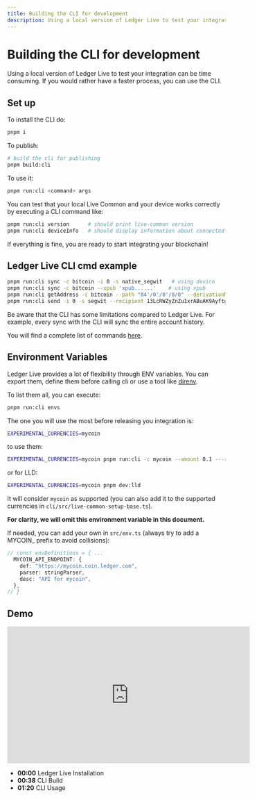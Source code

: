 ```yaml
---
title: Building the CLI for development
description: Using a local version of Ledger Live to test your integration can be time consuming. If you would rather have a faster process, you can use the CLI.
---
```



# Building the CLI for development

Using a local version of Ledger Live to test your integration can be time consuming. If you would rather have a faster process, you can use the CLI.

## Set up

To install the CLI do:

```sh copy
pnpm i
```

To publish:

```sh copy
# build the cli for publishing
pnpm build:cli
```

To use it:
```sh copy
pnpm run:cli <command> args
```

You can test that your local Live Common and your device works correctly by executing a CLI command like:

```sh copy
pnpm run:cli version      # should print live-common version
pnpm run:cli deviceInfo   # should display information about connected device
```

If everything is fine, you are ready to start integrating your blockchain!


## Ledger Live CLI cmd example

```sh copy 
pnpm run:cli sync -c bitcoin -i 0 -s native_segwit   # using device
pnpm run:cli sync -c bitcoin --xpub 'xpub......'    # using xpub
pnpm run:cli getAddress -c bitcoin --path "84'/0'/0'/0/0" --derivationMode ''
pnpm run:cli send -i 0 -s segwit --recipient 13LcRWZyZnZu1xrABuAK9Ayftg4kfVs1AA --amount 0.00056 --feePerByte 5
```

<Callout type="info" emoji="👉">
  Be aware that the CLI has some limitations compared to Ledger Live. For example, every sync with the CLI will sync the entire account history.
</Callout>

You will find a complete list of commands [here](https://github.com/LedgerHQ/ledger-live/tree/develop/apps/cli#documentation).

## Environment Variables

Ledger Live provides a lot of flexibility through ENV variables. You can export them, define them before calling cli or use a tool like [direnv](https://direnv.net/).

To list them all, you can execute:

```sh copy
pnpm run:cli envs
```

The one you will use the most before releasing you integration is:

```sh copy
EXPERIMENTAL_CURRENCIES=mycoin
```

to use them:
```sh copy
EXPERIMENTAL_CURRENCIES=mycoin pnpm run:cli -c mycoin --amount 0.1 ---recipient mycoinaddr -i 0
```

or for LLD:
```sh copy
EXPERIMENTAL_CURRENCIES=mycoin pnpm dev:lld
```

It will consider `mycoin` as supported (you can also add it to the supported currencies in `cli/src/live-common-setup-base.ts`).

**For clarity, we will omit this environment variable in this document.**

If needed, you can add your own in `src/env.ts` (always try to add a MYCOIN\_ prefix to avoid collisions):

```ts copy
// const envDefinitions = { ...
  MYCOIN_API_ENDPOINT: {
    def: "https://mycoin.coin.ledger.com",
    parser: stringParser,
    desc: "API for mycoin",
  },
// }
```

## Demo

<iframe width="560" height="315" src="https://www.youtube-nocookie.com/embed/XnbC5w5lBS0" title="YouTube video player" frameBorder="0" allow="accelerometer; autoplay; clipboard-write; encrypted-media; gyroscope; picture-in-picture" allowFullScreen></iframe>

- **00:00** Ledger Live Installation
- **00:38** CLI Build
- **01:20** CLI Usage
